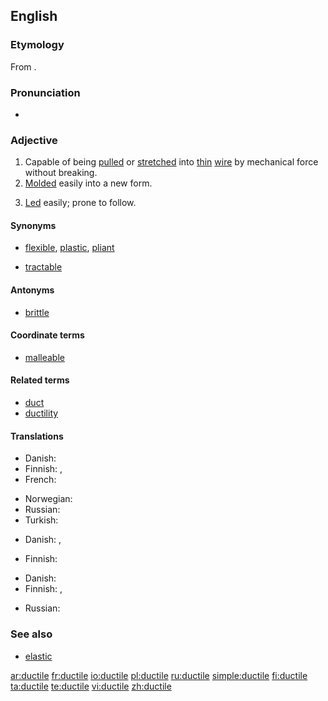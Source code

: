 {{was wotd|2009|September|16}}
==English==

===Etymology===
From {{etyl|la|en}} {{term|ductilis||easily led|lang=la}}.

===Pronunciation===
* {{a|UK|US}} {{IPA|/ˈdʌk.taɪl/}}

===Adjective===
{{en-adj}}

# Capable of being [[pull]]ed or [[stretch]]ed into [[thin]] [[wire]] by mechanical force without breaking.
# [[mold|Molded]] easily into a new form.
# {{rare}} [[lead|Led]] easily; prone to follow.

====Synonyms====
* {{sense|molded easily}} [[flexible]], [[plastic]], [[pliant]]
* {{sense|led easily}} [[tractable]]

====Antonyms====
* {{sense|capable of being pulled into thin wire}} [[brittle]]

====Coordinate terms====
* [[malleable]]

====Related terms====
* [[duct]]
* [[ductility]]

====Translations====
{{trans-top|capable of being pulled or stretched into thin wire}}
* Danish: {{t|da|stækbar}}
* Finnish: {{t|fi|muokattava}},  {{t|fi|taottava}}
* French: {{t+|fr|ductile}}
{{trans-mid}}
* Norwegian: {{t+|no|formbar}}
* Russian: {{t|ru|тягучий}}
* Turkish: {{t+|tr|sünek}}
{{trans-bottom}}

{{trans-top|molded easily into a new form}}
* Danish: {{t|da|smidig}},  {{t|da|sej}}
{{trans-mid}}
* Finnish: {{t|fi|muokattava}}
{{trans-bottom}}

{{trans-top|easily led}}
* Danish: {{t|da|føjelig}}
* Finnish: {{t|fi|johdateltava}},  {{t|fi|herkkäuskoinen}}
{{trans-mid}}
* Russian: {{t|ru|послушный}}
{{trans-bottom}}

===See also===
* [[elastic]]

[[ar:ductile]]
[[fr:ductile]]
[[io:ductile]]
[[pl:ductile]]
[[ru:ductile]]
[[simple:ductile]]
[[fi:ductile]]
[[ta:ductile]]
[[te:ductile]]
[[vi:ductile]]
[[zh:ductile]]